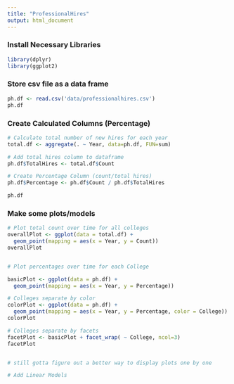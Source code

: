 ```yaml
---
title: "ProfessionalHires"
output: html_document
---
```


### Install Necessary Libraries

```r

library(dplyr) 
library(ggplot2) 

```

### Store csv file as a data frame

```r

ph.df <- read.csv('data/professionalhires.csv')
ph.df

```

### Create Calculated Columns (Percentage)
```r

# Calculate total number of new hires for each year
total.df <- aggregate(. ~ Year, data=ph.df, FUN=sum)

# Add total hires column to dataframe
ph.df$TotalHires <- total.df$Count

# Create Percentage Column (count/total hires)
ph.df$Percentage <- ph.df$Count / ph.df$TotalHires

ph.df

```

### Make some plots/models
```r

# Plot total count over time for all colleges
overallPlot <- ggplot(data = total.df) +
  geom_point(mapping = aes(x = Year, y = Count))
overallPlot


# Plot percentages over time for each College 

basicPlot <- ggplot(data = ph.df) +
  geom_point(mapping = aes(x = Year, y = Percentage))

# Colleges separate by color
colorPlot <- ggplot(data = ph.df) +
  geom_point(mapping = aes(x = Year, y = Percentage, color = College))
colorPlot

# Colleges separate by facets
facetPlot <- basicPlot + facet_wrap( ~ College, ncol=3)
facetPlot


# still gotta figure out a better way to display plots one by one

# Add Linear Models





```

